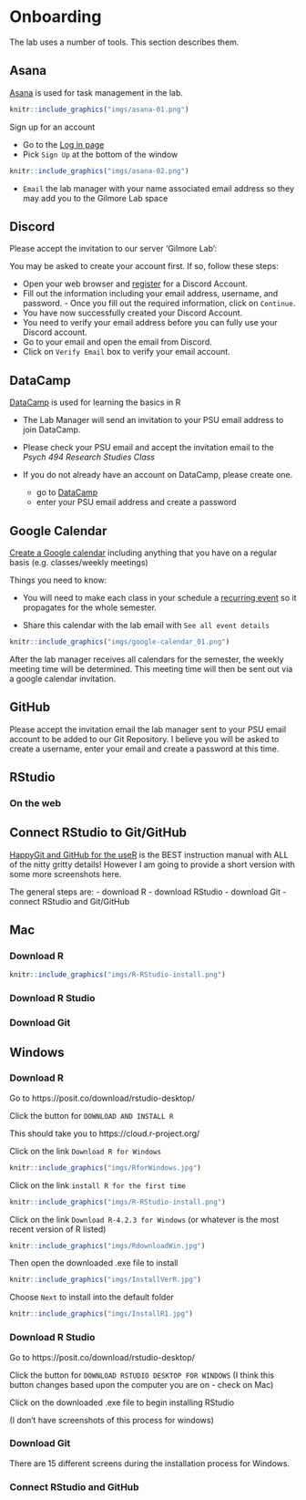 # Onboarding

The lab uses a number of tools.
This section describes them.

## Asana {-}

[Asana](https://asana.com/) is used for task management in the lab.

```r
knitr::include_graphics("imgs/asana-01.png")
```


Sign up for an account

  - Go to the [Log in page](https://app.asana.com/-/login) 
  - Pick `Sign Up` at the bottom of the window

```r
knitr::include_graphics("imgs/asana-02.png")
```

  - `Email` the lab manager with your name associated email address so they may add you to the Gilmore Lab space

## Discord {-} 

Please accept the invitation to our server 'Gilmore Lab': 

You may be asked to create your account first. If so, follow these steps:

- Open your web browser and [register](https://discordapp.com/register) for a Discord Account. 
- Fill out the information including your email address, username, and password. - Once you fill out the required information, click on `Continue`. 
- You have now successfully created your Discord Account. 
- You need to verify your email address before you can fully use your Discord account.
- Go to your email and open the email from Discord. 
- Click on `Verify Email` box to verify your email account.

## DataCamp {-}

[DataCamp](https://www.datacamp.com/) is used for learning the basics in R

- The Lab Manager will send an invitation to your PSU email address to join DataCamp.

- Please check your PSU email and accept the invitation email to the *Psych 494 Research Studies Class*

- If you do not already have an account on DataCamp, please create one.
  - go to [DataCamp](https://www.datacamp.com/)
  - enter your PSU email address and create a password

## Google Calendar {-}

[Create a Google calendar](https://support.google.com/calendar/answer/37095#) including anything that you have on a regular basis (e.g. classes/weekly meetings)

Things you need to know:

- You will need to make each class in your schedule a [recurring event](https://support.google.com/calendar/answer/37115?co=GENIE.Platform%3DDesktop&hl=en) so it propagates for the whole semester.

- Share this calendar with the lab email with `See all event details`

```r
knitr::include_graphics("imgs/google-calendar_01.png")
```

After the lab manager receives all calendars for the semester, the weekly meeting time will be determined. This meeting time will then be sent out via a google calendar invitation.

## GitHub {-}

Please accept the invitation email the lab manager sent to your PSU email account to be added to our Git Repository. I believe you will be asked to create a username, enter your email and create a password at this time.

## RStudio {-}

### On the web {-}

## Connect RStudio to Git/GitHub {-}

[HappyGit and GitHub for the useR](https://happygitwithr.com/index.html) is the BEST instruction manual with ALL of the nitty gritty details! However I am going to provide a short version with some more screenshots here.

The general steps are:
- download R
- download RStudio
- download Git
- connect RStudio and Git/GitHub

## Mac {-}

### Download R {-}

```r
knitr::include_graphics("imgs/R-RStudio-install.png")
```

### Download R Studio {-}

### Download Git {-}

## Windows {-}

### Download R {-}

Go to https://posit.co/download/rstudio-desktop/

Click the button for `DOWNLOAD AND INSTALL R`

This should take you to https://cloud.r-project.org/

Click on the link `Download R for Windows`

```r
knitr::include_graphics("imgs/RforWindows.jpg")
```

Click on the link `install R for the first time`

```r
knitr::include_graphics("imgs/R-RStudio-install.png")
```

Click on the link `Download R-4.2.3 for Windows` (or whatever is the most recent version of R listed)

```r
knitr::include_graphics("imgs/RdownloadWin.jpg")
```

Then open the downloaded .exe file to install

```r
knitr::include_graphics("imgs/InstallVerR.jpg")
```

Choose `Next` to install into the default folder

```r
knitr::include_graphics("imgs/InstallR1.jpg")
```

### Download R Studio {-}

Go to https://posit.co/download/rstudio-desktop/

Click the button for `DOWNLOAD RSTUDIO DESKTOP FOR WINDOWS`
(I think this button changes based upon the computer you are on - check on Mac)


Click on the downloaded .exe file to begin installing RStudio

(I don't have screenshots of this process for windows)

### Download Git {-}

There are 15 different screens during the installation process for Windows. 

### Connect RStudio and GitHub {-}
